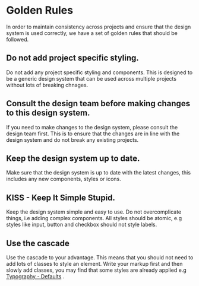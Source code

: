 
<Meta title="Golden Rules" />

# Golden Rules

In order to maintain consistency across projects and ensure that the design system is used correctly, we have a set of golden rules that should be followed.

## Do not add project specific styling.

Do not add any project specific styling and components.
This is designed to be a generic design system that can be used across multiple projects without lots of breaking chnages.

## Consult the design team before making changes to this design system.

If you need to make changes to the design system, please consult the design team first.
This is to ensure that the changes are in line with the design system and do not break any existing projects.

## Keep the design system up to date.

Make sure that the design system is up to date with the latest changes, this includes any new components, styles or icons.

## KISS - Keep It Simple Stupid.

Keep the design system simple and easy to use. Do not overcomplicate things, i.e adding complex components.
All styles should be atomic, e.g styles like input, button and checkbox should not style labels.

## Use the cascade

Use the cascade to your advantage. This means that you should not need to add lots of classes to style an element.
Write your markup first and then slowly add classes, you may find that some styles are already applied e.g [Typography - Defaults](?path=/docs/typography--docs#defaults) .

